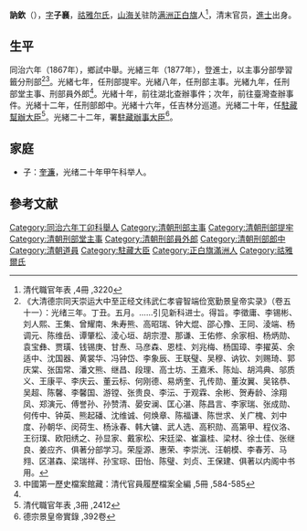 '''訥欽'''（{{bd|1844年||？||Ne}}），[[字|字]]'''子襄'''，[[祜雅尔氏|祜雅尔氏]]，[[山海关|山海关]]驻防[[满洲正白旗|满洲正白旗]]人<ref>清代職官年表 ,4冊 ,3220</ref>，清末官员，[[進士|進士]]出身。

==生平==
同治六年（1867年），鄉試中舉。光緒三年（1877年），登進士，以主事分部學習籤分刑部<ref>《大清德宗同天崇运大中至正经文纬武仁孝睿智端俭宽勤景皇帝实录》（卷五十一）：光绪三年。丁丑。五月。……引见新科进士。得旨。李徵庸、李锡彬、刘人熙、王集、曾耀南、朱寿熊、高昭瑞、钟大焜、邵心豫、王同、淩端、杨调元、陈维岳、谭肇松、淩心垣、胡宗澄、那谦、王佑修、余家相、杨炳勋、袁宝彝、贾璜、钱锡庚、甘焘、马彦森、恩桂、刘兆梅、杨国璋、李擢英、余适中、沈国器、黄裳华、冯钟岱、李象辰、王联璧、吴穆、讷钦、刘赐琦、郭庆棠、张国常、潘文熊、继昌、段理、高士坊、王嘉禾、陈灿、胡鸿典、邬质义、王康平、李庆云、董云标、何刚德、易炳奎、孔传勋、董汝翼、吴铭恭、吴超、陈馨、李馨国、游镗、张贵良、李沄、于观霖、余彬、贺寿龄、涂翔凤、郑演元、傅誉孙、孙赞清、晏安澜、匡心湛、陈昌言、李家瑞、张成勋、何传中、钟英、熊起磻、沈维诚、何焕章、陈福谦、陈世求、关广槐、刘中度、孙朝华、闵荷生、杨泳春、韩大镛、武人选、高积勋、高第甲、程仪洛、王衍璞、欧阳绣之、孙显家、戴家松、宋廷梁、崔瀛桂、梁材、徐士佳、张继良、姜应齐、俱著分部学习。荣垕源、惠荣、李崇洸、汪朝模、李春芳、马翙、区湛森、梁瑞祥、孙宝琮、田怡、陈璧、刘贞、王保建、俱著以内阁中书用。</ref><ref name="#1">中國第一歷史檔案館藏：清代官員履歷檔案全編 ,5冊 ,584-585</ref>。光緒七年，任刑部提牢。光緒八年，任刑部主事。光緒九年，任刑部堂主事、刑部員外郎<ref name="#1"/>。光緒十年，前往湖北查辦事件；次年，前往臺灣查辦事件。光緒十二年，任刑部郎中。光緒十六年，任吉林分巡道。光緒二十年，任[[駐藏幫辦大臣|駐藏幫辦大臣]]<ref>清代職官年表 ,3冊 ,2412</ref>。光緒二十二年，署[[駐藏辦事大臣|駐藏辦事大臣]]<ref>德宗景皇帝實錄 ,392卷</ref>。

==家庭==
*子：[[奎濂|奎濂]]，光绪二十年甲午科举人。

==參考文献==
{{reflist}}

{{光緒三年丁丑科殿試金榜}}
{{DEFAULTSORT:Ne}}
[[Category:同治六年丁卯科舉人|Category:同治六年丁卯科舉人]]
[[Category:清朝刑部主事|Category:清朝刑部主事]]
[[Category:清朝刑部提牢|Category:清朝刑部提牢]]
[[Category:清朝刑部堂主事|Category:清朝刑部堂主事]]
[[Category:清朝刑部員外郎|Category:清朝刑部員外郎]]
[[Category:清朝刑部郎中|Category:清朝刑部郎中]]
[[Category:清朝道員|Category:清朝道員]]
[[Category:駐藏大臣|Category:駐藏大臣]]
[[Category:正白旗滿洲人|Category:正白旗滿洲人]]
[[Category:祜雅爾氏|Category:祜雅爾氏]]